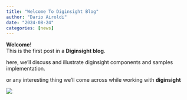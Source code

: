 ```yaml
---
title: "Welcome To Diginsight Blog"
author: "Dario Airoldi"
date: "2024-08-24"
categories: [news]
---
```


**Welcome**!<br>
This is the first post in a **Diginsight blog**. <br>

here, we'll discuss and illustrate diginsight components and samples implementation.

or any interesting thing we'll come across while working with **diginsight**


![](diginsight.jpg)


